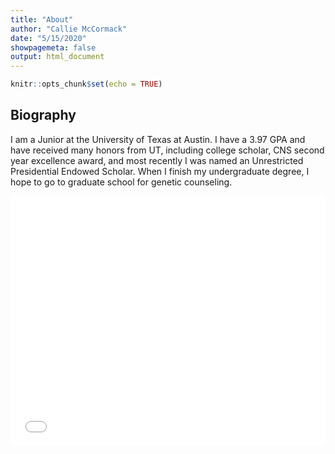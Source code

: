 ```yaml
---
title: "About"
author: "Callie McCormack"
date: "5/15/2020"
showpagemeta: false
output: html_document
---
```


```r
knitr::opts_chunk$set(echo = TRUE)
```

## Biography

I am a Junior at the University of Texas at Austin. I have a 3.97 GPA and have received many honors from UT, including college scholar, CNS second year excellence award, and most recently I was named an Unrestricted Presidential Endowed Scholar. When I finish my undergraduate degree, I hope to go to graduate school for genetic counseling. 

![](/./About_files/Resume.pdf){width=100% height=400}

